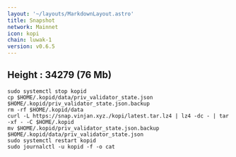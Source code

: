 ```yaml
---
layout: '~/layouts/MarkdownLayout.astro'
title: Snapshot
network: Mainnet
icon: kopi
chain: luwak-1
version: v0.6.5
---
```

Height : 34279 (76 Mb)
---
```
sudo systemctl stop kopid
cp $HOME/.kopid/data/priv_validator_state.json $HOME/.kopid/priv_validator_state.json.backup
rm -rf $HOME/.kopid/data
curl -L https://snap.vinjan.xyz./kopi/latest.tar.lz4 | lz4 -dc - | tar -xf - -C $HOME/.kopid
mv $HOME/.kopid/priv_validator_state.json.backup $HOME/.kopid/data/priv_validator_state.json
sudo systemctl restart kopid
sudo journalctl -u kopid -f -o cat
```
